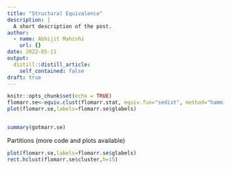 ```yaml
---
title: "Structural Equivalence"
description: |
  A short description of the post.
author:
  - name: Abhijit Mahishi
    url: {}
date: 2022-05-11
output:
  distill::distill_article:
    self_contained: false
draft: true
---
```



```r
knitr::opts_chunk$set(echo = TRUE)
flomarr.se<-equiv.clust(flomarr.stat, equiv.fun="sedist", method="hamming",mode="graph")
plot(flomarr.se,labels=flomarr.se$glabels)


summary(gotmarr.se)
```
Partitions (more code and plots available)
```r
plot(flomarr.se,labels=flomarr.se$glabels)
rect.hclust(flomarr.se$cluster,h=15)
```



